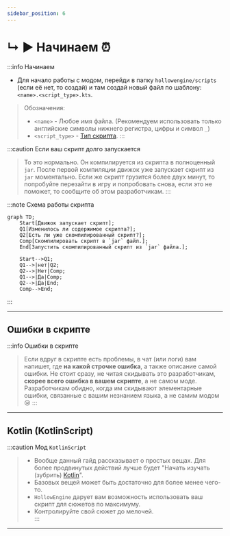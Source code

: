 ```yaml
---
sidebar_position: 6
---
```


# ↳ ▶ Начинаем ⏰

:::info Начинаем  
- Для начало работы с модом, перейди в папку `hollowengine/scripts` (если её нет, то создай) и там создай новый файл по шаблону: `<name>.<script_type>.kts`.
>  Обозначения:  
> - `<name>` - Любое имя файла. (Рекомендуем использовать только английские символы нижнего регистра, цифры и символ `_`)
> - `<script_type>` - [Тип скрипта](./4-scripts-type.mdx).
:::

:::caution Если ваш скрипт долго запускается
> То это нормально. Он компилируется из скрипта в полноценный `jar`. После первой компиляции движок уже запускает скрипт из `jar` моментально.
> Если же скрипт грузится более двух минут, то попробуйте перезайти в игру и попробовать снова, если это не поможет, то сообщите об этом разработчикам.
:::

:::note Схема работы скрипта
```mermaid
graph TD;
    Start[Движок запускает скрипт];
    Q1[Изменилось ли содержимое скрипта?];
    Q2[Есть ли уже скомпилированный скрипт?];
    Comp[Скомпилировать скрипт в `jar` файл.];
    End[Запустить скомпилированный скрипт из `jar` файла.];
    
    Start-->Q1;
    Q1-->|нет|Q2;
    Q2-->|Нет|Comp;
    Q1-->|Да|Comp;
    Q2-->|Да|End;
    Comp-->End;
```  
:::

---

## Ошибки в скрипте

:::info Ошибки в скрипте  
> Если вдруг в скрипте есть проблемы, в чат (или логи) вам напишет, где **на какой строчке ошибка**, а также описание самой ошибки. Не стоит сразу, не читая скидывать это разработчикам, **скорее всего ошибка в вашем скрипте**, а не самом моде. Разработчикам обидно, когда им скидывают элементарные ошибки, связанные с вашим незнанием языка, а не самим модом 😢
:::

---

## Kotlin (KotlinScript)

:::caution Мод `KotlinScript`  
> - Вообще данный гайд рассказывает о простых вещах. Для более продвинутых действий лучше будет "Начать изучать (зубрить) [Kotlin](https://kotlinlang.ru/)".
> - Базовых вещей может быть достаточно для более менее чего-то.  
> - `HollowEngine` дарует вам возможность использовать ваш скрипт для сюжетов по максимуму.  
> - Контролируйте свой сюжет до мелочей.  
:::
---

